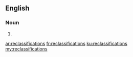 ==English==

===Noun===
{{head|en|noun plural form}}

# {{plural of|reclassification|lang=en}}

[[ar:reclassifications]]
[[fr:reclassifications]]
[[ku:reclassifications]]
[[my:reclassifications]]